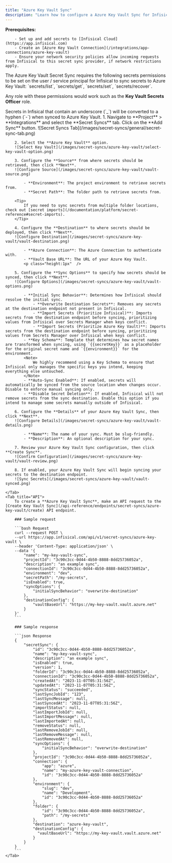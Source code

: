 ```yaml
---
title: "Azure Key Vault Sync"
description: "Learn how to configure a Azure Key Vault Sync for Infisical."
---
```


**Prerequisites:**

        - Set up and add secrets to [Infisical Cloud](https://app.infisical.com)
        - Create an [Azure Key Vault Connection](/integrations/app-connections/azure-key-vault)
        - Ensure your network security policies allow incoming requests from Infisical to this secret sync provider, if network restrictions apply.

<Note>
  The Azure Key Vault Secret Sync requires the following secrets permissions to be set on the user / service principal
  for Infisical to sync secrets to Azure Key Vault: `secrets/list`, `secrets/get`, `secrets/set`, `secrets/recover`.

  Any role with these permissions would work such as the **Key Vault Secrets Officer** role.
</Note>

<Note>
  Secrets in Infisical that contain an underscore (`_`) will be converted to a hyphen (`-`) when synced to Azure Key Vault.
</Note>

<Tabs>
    <Tab title="Infisical UI">
        1. Navigate to **Project** > **Integrations** and select the **Secret Syncs** tab. Click on the **Add Sync** button.
        ![Secret Syncs Tab](/images/secret-syncs/general/secret-sync-tab.png)

        2. Select the **Azure Key Vault** option.
        ![Select Key Vault](/images/secret-syncs/azure-key-vault/select-key-vault-option.png)

        3. Configure the **Source** from where secrets should be retrieved, then click **Next**.
        ![Configure Source](/images/secret-syncs/azure-key-vault/vault-source.png)

            - **Environment**: The project environment to retrieve secrets from.
            - **Secret Path**: The folder path to retrieve secrets from.

        <Tip>
            If you need to sync secrets from multiple folder locations, check out [secret imports](/documentation/platform/secret-reference#secret-imports).
        </Tip>

        4. Configure the **Destination** to where secrets should be deployed, then click **Next**.
        ![Configure Destination](/images/secret-syncs/azure-key-vault/vault-destination.png)

            - **Azure Connection**: The Azure Connection to authenticate with.
            - **Vault Base URL**: The URL of your Azure Key Vault.
            <p class="height:1px"  />

        5. Configure the **Sync Options** to specify how secrets should be synced, then click **Next**.
        ![Configure Options](/images/secret-syncs/azure-key-vault/vault-options.png)

            - **Initial Sync Behavior**: Determines how Infisical should resolve the initial sync.
                - **Overwrite Destination Secrets**: Removes any secrets at the destination endpoint not present in Infisical.
                - **Import Secrets (Prioritize Infisical)**: Imports secrets from the destination endpoint before syncing, prioritizing values from Infisical over Secrets Manager when keys conflict.
                - **Import Secrets (Prioritize Azure Key Vault)**: Imports secrets from the destination endpoint before syncing, prioritizing values from Secrets Manager over Infisical when keys conflict.
            - **Key Schema**: Template that determines how secret names are transformed when syncing, using `{{secretKey}}` as a placeholder for the original secret name and `{{environment}}` for the environment.
            <Note>
                We highly recommend using a Key Schema to ensure that Infisical only manages the specific keys you intend, keeping everything else untouched.
            </Note>
            - **Auto-Sync Enabled**: If enabled, secrets will automatically be synced from the source location when changes occur. Disable to enforce manual syncing only.
            - **Disable Secret Deletion**: If enabled, Infisical will not remove secrets from the sync destination. Enable this option if you intend to manage some secrets manually outside of Infisical.

        6. Configure the **Details** of your Azure Key Vault Sync, then click **Next**.
        ![Configure Details](/images/secret-syncs/azure-key-vault/vault-details.png)

            - **Name**: The name of your sync. Must be slug-friendly.
            - **Description**: An optional description for your sync.

        7. Review your Azure Key Vault Sync configuration, then click **Create Sync**.
        ![Confirm Configuration](/images/secret-syncs/azure-key-vault/vault-review.png)

        8. If enabled, your Azure Key Vault Sync will begin syncing your secrets to the destination endpoint.
        ![Sync Secrets](/images/secret-syncs/azure-key-vault/vault-synced.png)

    </Tab>
    <Tab title="API">
        To create a **Azure Key Vault Sync**, make an API request to the [Create Key Vault Sync](/api-reference/endpoints/secret-syncs/azure-key-vault/create) API endpoint.

        ### Sample request

        ```bash Request
        curl --request POST \
        --url https://app.infisical.com/api/v1/secret-syncs/azure-key-vault \
        --header 'Content-Type: application/json' \
        --data '{
            "name": "my-key-vault-sync",
            "projectId": "3c90c3cc-0d44-4b50-8888-8dd25736052a",
            "description": "an example sync",
            "connectionId": "3c90c3cc-0d44-4b50-8888-8dd25736052a",
            "environment": "dev",
            "secretPath": "/my-secrets",
            "isEnabled": true,
            "syncOptions": {
                "initialSyncBehavior": "overwrite-destination"
            },
            "destinationConfig": {
                "vaultBaseUrl": "https://my-key-vault.vault.azure.net"
            }
        }'
        ```

        ### Sample response

        ```json Response
        {
            "secretSync": {
                "id": "3c90c3cc-0d44-4b50-8888-8dd25736052a",
                "name": "my-key-vault-sync",
                "description": "an example sync",
                "isEnabled": true,
                "version": 1,
                "folderId": "3c90c3cc-0d44-4b50-8888-8dd25736052a",
                "connectionId": "3c90c3cc-0d44-4b50-8888-8dd25736052a",
                "createdAt": "2023-11-07T05:31:56Z",
                "updatedAt": "2023-11-07T05:31:56Z",
                "syncStatus": "succeeded",
                "lastSyncJobId": "123",
                "lastSyncMessage": null,
                "lastSyncedAt": "2023-11-07T05:31:56Z",
                "importStatus": null,
                "lastImportJobId": null,
                "lastImportMessage": null,
                "lastImportedAt": null,
                "removeStatus": null,
                "lastRemoveJobId": null,
                "lastRemoveMessage": null,
                "lastRemovedAt": null,
                "syncOptions": {
                    "initialSyncBehavior": "overwrite-destination"
                },
                "projectId": "3c90c3cc-0d44-4b50-8888-8dd25736052a",
                "connection": {
                    "app": "azure",
                    "name": "my-azure-key-vault-connection",
                    "id": "3c90c3cc-0d44-4b50-8888-8dd25736052a"
                },
                "environment": {
                    "slug": "dev",
                    "name": "Development",
                    "id": "3c90c3cc-0d44-4b50-8888-8dd25736052a"
                },
                "folder": {
                    "id": "3c90c3cc-0d44-4b50-8888-8dd25736052a",
                    "path": "/my-secrets"
                },
                "destination": "azure-key-vault",
                "destinationConfig": {
                  "vaultBaseUrl": "https://my-key-vault.vault.azure.net"
                }
            }
        }
        ```
    </Tab>
</Tabs>
